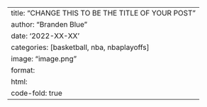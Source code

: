 ---
title: "CHANGE THIS TO BE THE TITLE OF YOUR POST"
author: "Branden Blue"
date: '2022-XX-XX'
categories: [basketball, nba, nbaplayoffs]
image: "image.png"
format: 
  html:
    code-fold: true
---